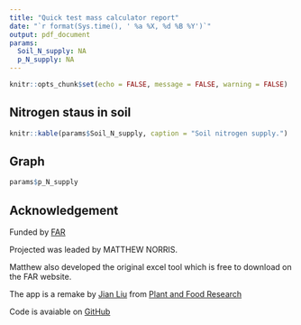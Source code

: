 ```yaml
---
title: "Quick test mass calculator report"
date: "`r format(Sys.time(), ' %a %X, %d %B %Y')`"
output: pdf_document
params:
  Soil_N_supply: NA
  p_N_supply: NA
---
```


```r
knitr::opts_chunk$set(echo = FALSE, message = FALSE, warning = FALSE)
```


## Nitrogen staus in soil

```r
knitr::kable(params$Soil_N_supply, caption = "Soil nitrogen supply.")
```



## Graph


```r
params$p_N_supply
```

## Acknowledgement 

Funded by [FAR](https://www.far.org.nz/)

Projected was leaded by MATTHEW NORRIS.

Matthew also developed the original excel tool which is free to download on the FAR website. 


The app is a remake by [Jian Liu](https://www.linkedin.com/in/jian-aka-frank-liu-9623379a/) from [Plant and Food Research](https://www.plantandfood.co.nz/)

Code is avaiable on [GitHub](https://github.com/PlantandFoodResearch/QuickTestMassBalanceCalculator)

